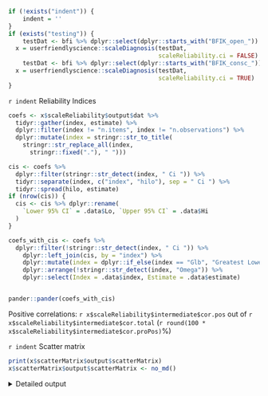 ```r
if (!exists("indent")) {
	indent = ''
}
if (exists("testing")) {
	testDat <- bfi %>% dplyr::select(dplyr::starts_with("BFIK_open_"))
  x = userfriendlyscience::scaleDiagnosis(testDat, 
                                          scaleReliability.ci = FALSE)
	testDat <- bfi %>% dplyr::select(dplyr::starts_with("BFIK_consc_"))
  x = userfriendlyscience::scaleDiagnosis(testDat, 
                                          scaleReliability.ci = TRUE)
}
```


`r indent` Reliability Indices

```r
coefs <- x$scaleReliability$output$dat %>% 
  tidyr::gather(index, estimate) %>% 
  dplyr::filter(index != "n.items", index != "n.observations") %>% 
  dplyr::mutate(index = stringr::str_to_title(
    stringr::str_replace_all(index,
      stringr::fixed("."), " ")))

cis <- coefs %>% 
  dplyr::filter(stringr::str_detect(index, " Ci ")) %>% 
  tidyr::separate(index, c("index", "hilo"), sep = " Ci ") %>% 
  tidyr::spread(hilo, estimate)
if (nrow(cis)) {
  cis <- cis %>% dplyr::rename(
    `Lower 95% CI` = .data$Lo, `Upper 95% CI` = .data$Hi
  )
}

coefs_with_cis <- coefs %>% 
  dplyr::filter(!stringr::str_detect(index, " Ci ")) %>% 
    dplyr::left_join(cis, by = "index") %>% 
    dplyr::mutate(index = dplyr::if_else(index == "Glb", "Greatest Lower Bound", .data$index)) %>% 
    dplyr::arrange(!stringr::str_detect(index, "Omega")) %>% 
    dplyr::select(Index = .data$index, Estimate = .data$estimate)


pander::pander(coefs_with_cis)
```

Positive correlations: `r x$scaleReliability$intermediate$cor.pos` out of `r x$scaleReliability$intermediate$cor.total`  (`r round(100 * x$scaleReliability$intermediate$cor.proPos)`%)


`r indent` Scatter matrix

```r
print(x$scatterMatrix$output$scatterMatrix)
x$scatterMatrix$output$scatterMatrix <- no_md()
```

<details><summary>Detailed output</summary>

```r
print(x)
```

</details>
